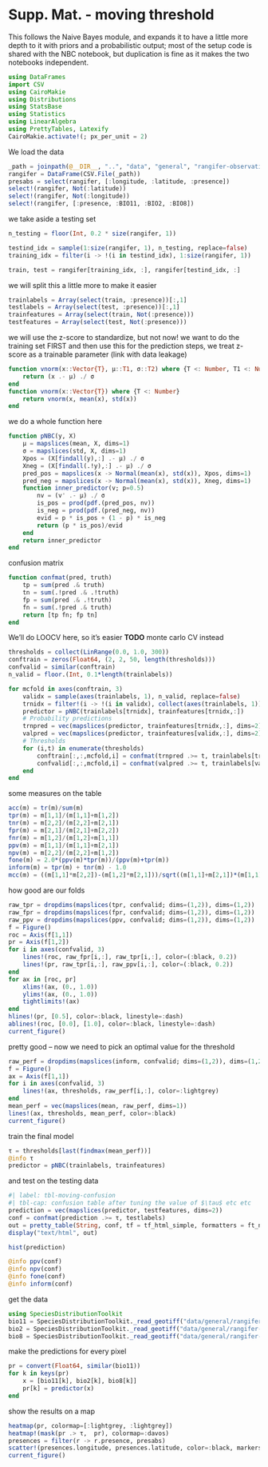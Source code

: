 # Supp. Mat. - moving threshold

This follows the Naive Bayes module, and expands it to have a little more depth to it with priors and a probabilistic output; most of the setup code is shared with the NBC notebook, but duplication is fine as it makes the two notebooks independent.

```julia
using DataFrames
import CSV
using CairoMakie
using Distributions
using StatsBase
using Statistics
using LinearAlgebra
using PrettyTables, Latexify
CairoMakie.activate!(; px_per_unit = 2)
```

We load the data

```julia
_path = joinpath(@__DIR__, "..", "data", "general", "rangifer-observations.csv")
rangifer = DataFrame(CSV.File(_path))
presabs = select(rangifer, [:longitude, :latitude, :presence])
select!(rangifer, Not(:latitude))
select!(rangifer, Not(:longitude))
select!(rangifer, [:presence, :BIO11, :BIO2, :BIO8])
```

we take aside a testing set

```julia
n_testing = floor(Int, 0.2 * size(rangifer, 1))

testind_idx = sample(1:size(rangifer, 1), n_testing, replace=false)
training_idx = filter(i -> !(i in testind_idx), 1:size(rangifer, 1))

train, test = rangifer[training_idx, :], rangifer[testind_idx, :]
```

we will split this a little more to make it easier

```julia
trainlabels = Array(select(train, :presence))[:,1]
testlabels = Array(select(test, :presence))[:,1]
trainfeatures = Array(select(train, Not(:presence)))
testfeatures = Array(select(test, Not(:presence)))
```

we will use the z-score to standardize, but not now! we want to do the training set FIRST and then use this for the prediction steps, we treat z-score as a trainable parameter (link with data leakage)

```julia
function vnorm(x::Vector{T}, μ::T1, σ::T2) where {T <: Number, T1 <: Number, T2 <: Number}
    return (x .- μ) ./ σ
end
function vnorm(x::Vector{T}) where {T <: Number}
    return vnorm(x, mean(x), std(x))
end
```

we do a whole function here

```julia
function pNBC(y, X)
    μ = mapslices(mean, X, dims=1)
    σ = mapslices(std, X, dims=1)
    Xpos = (X[findall(y),:] .- μ) ./ σ
    Xneg = (X[findall(.!y),:] .- μ) ./ σ
    pred_pos = mapslices(x -> Normal(mean(x), std(x)), Xpos, dims=1)
    pred_neg = mapslices(x -> Normal(mean(x), std(x)), Xneg, dims=1)
    function inner_predictor(v; p=0.5)
        nv = (v' .- μ) ./ σ
        is_pos = prod(pdf.(pred_pos, nv))
        is_neg = prod(pdf.(pred_neg, nv))
        evid = p * is_pos + (1 - p) * is_neg
        return (p * is_pos)/evid
    end
    return inner_predictor
end
```

confusion matrix

```julia
function confmat(pred, truth)
    tp = sum(pred .& truth)
    tn = sum(.!pred .& .!truth)
    fp = sum(pred .& .!truth)
    fn = sum(.!pred .& truth)
    return [tp fn; fp tn]
end
```

We'll do LOOCV here, so it's easier **TODO** monte carlo CV instead

```julia
thresholds = collect(LinRange(0.0, 1.0, 300))
conftrain = zeros(Float64, (2, 2, 50, length(thresholds)))
confvalid = similar(conftrain)
n_valid = floor.(Int, 0.1*length(trainlabels))

for mcfold in axes(conftrain, 3)
    validx = sample(axes(trainlabels, 1), n_valid, replace=false)
    trnidx = filter!(i -> !(i in validx), collect(axes(trainlabels, 1)))
    predictor = pNBC(trainlabels[trnidx], trainfeatures[trnidx,:])
    # Probability predictions
    trnpred = vec(mapslices(predictor, trainfeatures[trnidx,:], dims=2))
    valpred = vec(mapslices(predictor, trainfeatures[validx,:], dims=2))
    # Thresholds
    for (i,t) in enumerate(thresholds)
        conftrain[:,:,mcfold,i] = confmat(trnpred .>= t, trainlabels[trnidx,:])
        confvalid[:,:,mcfold,i] = confmat(valpred .>= t, trainlabels[validx,:])
    end
end
```

some measures on the table

```julia
acc(m) = tr(m)/sum(m)
tpr(m) = m[1,1]/(m[1,1]+m[1,2])
tnr(m) = m[2,2]/(m[2,2]+m[2,1])
fpr(m) = m[2,1]/(m[2,1]+m[2,2])
fnr(m) = m[1,2]/(m[1,2]+m[1,1])
ppv(m) = m[1,1]/(m[1,1]+m[2,1])
npv(m) = m[2,2]/(m[2,2]+m[1,2])
fone(m) = 2.0*(ppv(m)*tpr(m))/(ppv(m)+tpr(m))
inform(m) = tpr(m) + tnr(m) - 1.0
mcc(m) = ((m[1,1]*m[2,2])-(m[1,2]*m[2,1]))/sqrt((m[1,1]+m[2,1])*(m[1,1]+m[1,2])*(m[2,2]+m[2,1])*(m[2,2]+m[1,2]))
```

how good are our folds

```julia
raw_tpr = dropdims(mapslices(tpr, confvalid; dims=(1,2)), dims=(1,2))
raw_fpr = dropdims(mapslices(fpr, confvalid; dims=(1,2)), dims=(1,2))
raw_ppv = dropdims(mapslices(ppv, confvalid; dims=(1,2)), dims=(1,2))
f = Figure()
roc = Axis(f[1,1])
pr = Axis(f[1,2])
for i in axes(confvalid, 3)
    lines!(roc, raw_fpr[i,:], raw_tpr[i,:], color=(:black, 0.2))
    lines!(pr, raw_tpr[i,:], raw_ppv[i,:], color=(:black, 0.2))
end
for ax in [roc, pr]
    xlims!(ax, (0., 1.0))
    ylims!(ax, (0., 1.0))
    tightlimits!(ax)
end
hlines!(pr, [0.5], color=:black, linestyle=:dash)
ablines!(roc, [0.0], [1.0], color=:black, linestyle=:dash)
current_figure()
```

pretty good -- now we need to pick an optimal value for the threshold

```julia
raw_perf = dropdims(mapslices(inform, confvalid; dims=(1,2)), dims=(1,2))
f = Figure()
ax = Axis(f[1,1])
for i in axes(confvalid, 3)
    lines!(ax, thresholds, raw_perf[i,:], color=:lightgrey)
end
mean_perf = vec(mapslices(mean, raw_perf, dims=1))
lines!(ax, thresholds, mean_perf, color=:black)
current_figure()
```

train the final model

```julia
τ = thresholds[last(findmax(mean_perf))]
@info τ
predictor = pNBC(trainlabels, trainfeatures)
```

and test on the testing data

```julia
#| label: tbl-moving-confusion
#| tbl-cap: confusion table after tuning the value of $\tau$ etc etc 
prediction = vec(mapslices(predictor, testfeatures, dims=2))
conf = confmat(prediction .>= τ, testlabels)
out = pretty_table(String, conf, tf = tf_html_simple, formatters = ft_nomissing, show_subheader = false, show_header = false)
display("text/html", out)
```

```julia
hist(prediction)
```

```julia
@info ppv(conf)
@info npv(conf)
@info fone(conf)
@info inform(conf)
```

get the data

```julia
using SpeciesDistributionToolkit
bio11 = SpeciesDistributionToolkit._read_geotiff("data/general/rangifer-layers.tiff", SimpleSDMResponse; bandnumber=11)
bio2 = SpeciesDistributionToolkit._read_geotiff("data/general/rangifer-layers.tiff", SimpleSDMResponse; bandnumber=2)
bio8 = SpeciesDistributionToolkit._read_geotiff("data/general/rangifer-layers.tiff", SimpleSDMResponse; bandnumber=8)
```

make the predictions for every pixel

```julia
pr = convert(Float64, similar(bio11))
for k in keys(pr)
    x = [bio11[k], bio2[k], bio8[k]]
    pr[k] = predictor(x)
end
```

show the results on a map

```julia
heatmap(pr, colormap=[:lightgrey, :lightgrey])
heatmap!(mask(pr .> τ,  pr), colormap=:davos)
presences = filter(r -> r.presence, presabs)
scatter!(presences.longitude, presences.latitude, color=:black, markersize=2)
current_figure()
```